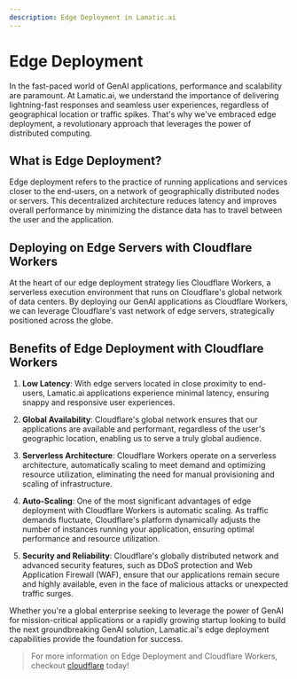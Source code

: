 ```yaml
---
description: Edge Deployment in Lamatic.ai
---
```


# Edge Deployment

In the fast-paced world of GenAI applications, performance and scalability are paramount. At Lamatic.ai, we understand the importance of delivering lightning-fast responses and seamless user experiences, regardless of geographical location or traffic spikes. That's why we've embraced edge deployment, a revolutionary approach that leverages the power of distributed computing.

## What is Edge Deployment?

Edge deployment refers to the practice of running applications and services closer to the end-users, on a network of geographically distributed nodes or servers. This decentralized architecture reduces latency and improves overall performance by minimizing the distance data has to travel between the user and the application.

## Deploying on Edge Servers with Cloudflare Workers

At the heart of our edge deployment strategy lies Cloudflare Workers, a serverless execution environment that runs on Cloudflare's global network of data centers. By deploying our GenAI applications as Cloudflare Workers, we can leverage Cloudflare's vast network of edge servers, strategically positioned across the globe.

## Benefits of Edge Deployment with Cloudflare Workers

1. **Low Latency**: With edge servers located in close proximity to end-users, Lamatic.ai applications experience minimal latency, ensuring snappy and responsive user experiences.

2. **Global Availability**: Cloudflare's global network ensures that our applications are available and performant, regardless of the user's geographic location, enabling us to serve a truly global audience.

3. **Serverless Architecture**: Cloudflare Workers operate on a serverless architecture, automatically scaling to meet demand and optimizing resource utilization, eliminating the need for manual provisioning and scaling of infrastructure.

4. **Auto-Scaling**: One of the most significant advantages of edge deployment with Cloudflare Workers is automatic scaling. As traffic demands fluctuate, Cloudflare's platform dynamically adjusts the number of instances running your application, ensuring optimal performance and resource utilization.

5. **Security and Reliability**: Cloudflare's globally distributed network and advanced security features, such as DDoS protection and Web Application Firewall (WAF), ensure that our applications remain secure and highly available, even in the face of malicious attacks or unexpected traffic surges.

Whether you're a global enterprise seeking to leverage the power of GenAI for mission-critical applications or a rapidly growing startup looking to build the next groundbreaking GenAI solution, Lamatic.ai's edge deployment capabilities provide the foundation for success.

> For more information on Edge Deployment and Cloudflare Workers, checkout [cloudflare](https://workers.cloudflare.com/) today!
